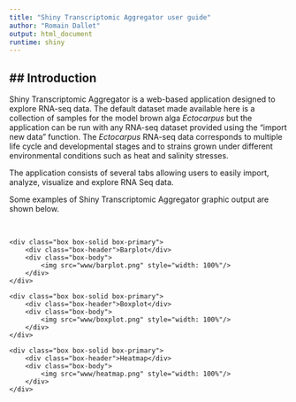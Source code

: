 ```yaml
---
title: "Shiny Transcriptomic Aggregator user guide"
author: "Romain Dallet"
output: html_document
runtime: shiny
---
```


## Introduction
---

Shiny Transcriptomic Aggregator is a web-based application designed to explore RNA-seq data.
The default dataset made available here is a collection of samples for the model brown alga *Ectocarpus* but the application can be run with any RNA-seq dataset provided using the "import new data" function.
The *Ectocarpus* RNA-seq data corresponds to multiple life cycle and developmental stages and to strains grown under different environmental conditions such as heat and salinity stresses.

The application consists of several tabs allowing users to easily import, analyze, visualize and explore RNA Seq data.

Some examples of Shiny Transcriptomic Aggregator graphic output are 
shown below.

<br>

<div class="col-md-4">
	<div class="box box-solid box-primary">
		<div class="box-header">Barplot</div>
		<div class="box-body">
			<img src="www/barplot.png" style="width: 100%"/>
		</div>
	</div>
</div>
<div class="col-md-4">
	<div class="box box-solid box-primary">
		<div class="box-header">Boxplot</div>
		<div class="box-body">
			<img src="www/boxplot.png" style="width: 100%"/>
		</div>
	</div>
</div>
<div class="col-md-4">
	<div class="box box-solid box-primary">
		<div class="box-header">Heatmap</div>
		<div class="box-body">
			<img src="www/heatmap.png" style="width: 100%"/>
		</div>
	</div>
</div>
